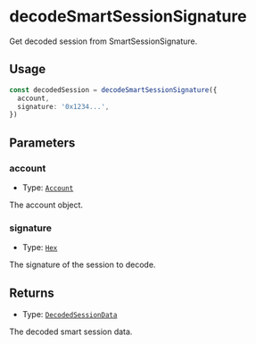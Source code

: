 # decodeSmartSessionSignature

Get decoded session from SmartSessionSignature.

## Usage

```typescript copy
const decodedSession = decodeSmartSessionSignature({
  account,
  signature: '0x1234...',
})
```

## Parameters

### account

- Type: [`Account`](/module-sdk/glossary/types#account)

The account object.

### signature

- Type: [`Hex`](https://viem.sh/docs/glossary/types#hex)

The signature of the session to decode.

## Returns

- Type: [`DecodedSessionData`](/module-sdk/glossary/types#decodedsessiondata)

The decoded smart session data.
